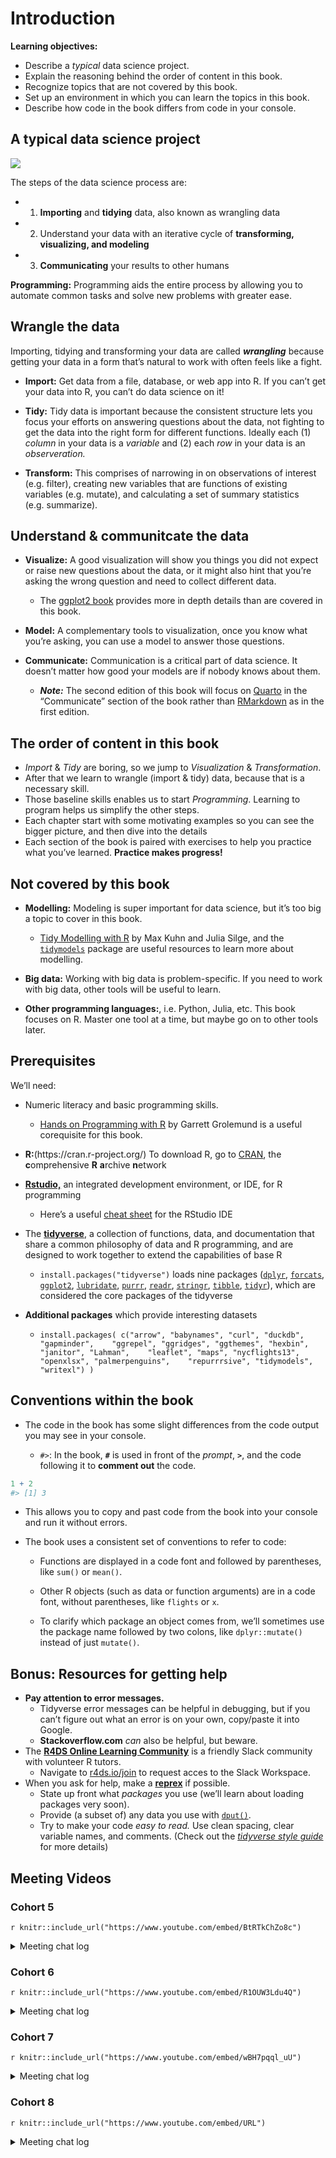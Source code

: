# Introduction

**Learning objectives:**

- Describe a *typical* data science project.
- Explain the reasoning behind the order of content in this book.
- Recognize topics that are not covered by this book.
- Set up an environment in which you can learn the topics in this book.
- Describe how code in the book differs from code in your console.


## A typical data science project

![](images/data-science.png)


The steps of the data science process are:

- (1) **Importing** and **tidying** data, also known as wrangling data
- (2) Understand your data with an iterative cycle of **transforming, visualizing, and modeling** 
- (3) **Communicating** your results to other humans

**Programming:** Programming aids the entire process by allowing you to automate common tasks and solve new problems with greater ease.

## Wrangle the data

Importing, tidying and transforming your data are called ***wrangling*** because getting your data in a form that’s natural to work with often feels like a fight.

- **Import:** Get data from a file, database, or web app into R. If you can’t get your data into R, you can’t do data science on it!

- **Tidy:** Tidy data is important because the consistent structure lets you focus your efforts on answering questions about the data, not fighting to get the data into the right form for different functions. Ideally each (1) *column* in your data is a *variable* and (2) each *row* in your data is an *observeration.*

- **Transform:** This comprises of narrowing in on observations of interest (e.g. filter), creating new variables that are functions of existing variables (e.g. mutate), and calculating a set of summary statistics (e.g. summarize).

## Understand & communitcate the data
- **Visualize:** A good visualization will show you things you did not expect or raise new questions about the data, or it might also hint that you’re asking the wrong question and need to collect different data. 
  - The [ggplot2 book](http://ggplot2-book.org/) provides more in depth details than are covered in this book.

- **Model:** A complementary tools to visualization, once you know what you're asking, you can use a model to answer those questions. 

- **Communicate:** Communication is a critical part of data science. It doesn't matter how good your models are if nobody knows about them.

  - ***Note:*** The second edition of this book will focus on [Quarto](https://quarto.org/) in the "Communicate" section of the book rather than [RMarkdown](https://quarto.org/) as in the first edition.
  


## The order of content in this book

- *Import* & *Tidy* are boring, so we jump to *Visualization* & *Transformation*.
- After that we learn to wrangle (import & tidy) data, because that is a necessary skill.
- Those baseline skills enables us to start *Programming*. Learning to program helps us simplify the other steps.
- Each chapter start with some motivating examples so you can see the bigger picture, and then dive into the details
- Each section of the book is paired with exercises to help you practice what you’ve learned. **Practice makes progress!**

## Not covered by this book

- **Modelling:** Modeling is super important for data science, but it’s too big a topic to cover in this book.
  - [Tidy Modelling with R](https://www.tmwr.org/) by Max Kuhn and Julia Silge, and the [`tidymodels`](https://www.tidymodels.org/) package are useful resources to learn more about modelling.

- **Big data:** Working with big data is problem-specific. If you need to work with big data, other tools will be useful to learn.

- **Other programming languages:**, i.e. Python, Julia, etc. This book focuses on R. Master one tool at a time, but maybe go on to other tools later.


## Prerequisites

We'll need:

- Numeric literacy and basic programming skills.
  - [Hands on Programming with R](https://rstudio-education.github.io/hopr/) by Garrett Grolemund is a useful corequisite for this book.
- **R:**(https://cran.r-project.org/) To download R, go to [CRAN](https://cloud.r-project.org), the **c**omprehensive **R** **a**rchive **n**etwork 


- [**Rstudio,**](https://posit.co/download/rstudio-desktop/) an integrated development environment, or IDE, for R programming
  - Here's a useful [cheat sheet](https://rstudio.github.io/cheatsheets/html/rstudio-ide.html) for the RStudio IDE


- The [**tidyverse**](https://tidyverse.tidyverse.org/), a collection of functions, data, and documentation that share a common philosophy of data and R programming, and are designed to work together to extend the capabilities of base R

  - `install.packages("tidyverse")` loads nine packages ([`dplyr`](https://dplyr.tidyverse.org/), [`forcats`](https://forcats.tidyverse.org/), [`ggplot2`](https://ggplot2.tidyverse.org/), [`lubridate`](https://github.com/tidyverse/lubridate), [`purrr`](https://purrr.tidyverse.org/), [`readr`](https://readr.tidyverse.org/), [`stringr`](https://stringr.tidyverse.org/), [`tibble`](https://tibble.tidyverse.org/), [`tidyr`](https://tidyr.tidyverse.org/)), which are considered the core packages of the tidyverse


- **Additional packages** which provide interesting datasets
  - `install.packages(
  c("arrow", "babynames", "curl", "duckdb", "gapminder", 
    "ggrepel", "ggridges", "ggthemes", "hexbin", "janitor", "Lahman", 
    "leaflet", "maps", "nycflights13", "openxlsx", "palmerpenguins", 
    "repurrrsive", "tidymodels", "writexl")
  )`

## Conventions within the book


- The code in the book has some slight differences from the code output you may see in your console.

  - `#>`: In the book, **`#`** is used in front of the *prompt*, **`>`**, and the code following it to **comment out** the code. 


```r
1 + 2
#> [1] 3
```

  - This allows you to copy and past code from the book into your console and run it without errors.


- The book uses a consistent set of conventions to refer to code:

  - Functions are displayed in a code font and followed by parentheses, like `sum()` or `mean()`.

  - Other R objects (such as data or function arguments) are in a code font, without parentheses, like `flights` or `x`.

  - To clarify which package an object comes from, we’ll sometimes use the package name followed by two colons, like `dplyr::mutate()` instead of just `mutate()`. 



## Bonus: Resources for getting help

- **Pay attention to error messages.** 
  - Tidyverse error messages can be helpful in debugging, but if you can't figure out what an error is on your own, copy/paste it into Google.
  - **Stackoverflow.com** *can* also be helpful, but beware.
- The [**R4DS Online Learning Community**](r4ds.io/join) is a friendly Slack community with volunteer R tutors.
  - Navigate to [r4ds.io/join](r4ds.io/join) to request acces to the Slack Workspace.
- When you ask for help, make a [**reprex**](https://reprex.tidyverse.org/) if possible.
  - State up front what *packages* you use (we'll learn about loading packages very soon).
  - Provide (a subset of) any data you use with [`dput()`](https://www.rdocumentation.org/packages/base/versions/3.6.2/topics/dput).
  - Try to make your code *easy to read.* Use clean spacing, clear variable names, and comments. (Check out the [*tidyverse style guide*](https://style.tidyverse.org/) for more details)


## Meeting Videos

### Cohort 5

`r knitr::include_url("https://www.youtube.com/embed/BtRTkChZo8c")`

<details>
  <summary> Meeting chat log </summary>
  
```
00:18:00	Morgan Grovenburg:	I have to leave early today. Also, I'd normally have my video on, but my kid is currently using me as a jungle gym
00:21:19	Susie Neilson:	Link to our team’s work :) https://www.sfchronicle.com/data/
00:22:40	Morgan Grovenburg:	I know what talk you're talking about
00:23:10	Wai-Yin:	Data journalism’s wikipedia article  https://en.wikipedia.org/wiki/Data_journalism
00:49:59	Ryan Metcalf:	Great question Susie! I consider “Big Data” anything I can’t open in a conventional service. Using scripting languages helps with managing overhead (Cost [not monetary], time of process, processing capability, etc…).
01:00:14	Njoki Njuki Lucy:	data.table has the similar syntax as the base R package.
01:17:46	Jon Harmon (jonthegeek):	r4ds.io/r4ds
```
</details>

### Cohort 6

`r knitr::include_url("https://www.youtube.com/embed/R1OUW3Ldu4Q")`

<details>
  <summary> Meeting chat log </summary>
  
```
00:09:03	Matthew Efoli:	Good day everyone
00:09:16	Trisha Adamus(she/her):	Hi
00:09:39	Shannon:	Good morning, everyone :)
00:09:45	Adeyemi Olusola:	hello.
00:09:56	Marielena Soilemezidi:	Hi all! :)
00:10:18	Adeyemi Olusola:	who is facilitating this cohort?
00:10:38	Nico Schmidt:	I think it is Daniel, at least according to Slack
00:10:59	Shannon:	I was just going to ask. Assuming we're waiting for the host?
00:11:41	Trisha Adamus(she/her):	Has anyone participate in a cohort before? I am not sure what to expect.
00:12:20	Daniel Adereti:	Hello all, reaching out to Jon. First classes are usually introductions
00:12:35	Adeyemi Olusola:	i joined cohort 5 last week just to have a feel and it was pretty interesting
00:12:37	Matthew Efoli:	@Trisha For me, No. This is my first.
00:12:45	Shannon:	I haven't. Was wondering if today is just an intro, or if we're jumping into Ch.1
00:12:45	Nico Schmidt:	Then maybe let’s start, Daniel?
00:13:23	Nico Schmidt:	If we are jumping into Chapter 1, I have already missed my homework one time
00:14:40	Shannon:	haha, me too...
00:16:41	Nico Schmidt:	Do we do this with Cameras on or off?
00:18:14	Aalekhya Reddam:	Hello everyone, unfortunately my microphone / camera aren't working right now, hope to have it figured out by next week! I'm a postdoctoral researcher in the US. My research is in environmental epidemiology and data science is a huge part of my work
00:20:39	Jon Harmon (jonthegeek):	Shared notes/slides: r4ds.io/r4ds
00:26:47	Aalekhya Reddam:	Do we usually volunteer the week ahead for the next week?
00:28:53	Aalekhya Reddam:	Thank you!
00:37:01	Matthew Efoli:	bye Jon
00:37:19	Adeyemi Olusola:	let me go
00:39:04	Nico Schmidt:	Cool!
00:39:08	Nico Schmidt:	Thanks Daniel
00:39:16	Marielena Soilemezidi:	sounds good!
00:39:47	Aalekhya Reddam:	That sounds great!
00:39:50	Shannon:	Sounds good! Thank you Daniel and Adeyemi, for volunteering for next week!
00:40:12	Trisha Adamus(she/her):	Thank you!
00:40:14	Matthew Efoli:	Thank you
00:40:28	Marielena Soilemezidi:	have a great day you all! :)
```
</details>


### Cohort 7

`r knitr::include_url("https://www.youtube.com/embed/wBH7pqql_uU")`

<details>
<summary> Meeting chat log </summary>

```
00:09:07	Oluwafemi Oyedele:	We will start in 2 minute time
00:14:02	Lucio:	yes
00:20:48	timnewby:	Hi - my microphone isn’t working.  I’m Tim from Wales.  I have a degree in Chemistry (UK) recently started a new job as Business Information Developer.  Keen to learn more about R
00:40:56	Betsy Muriithi:	yes
00:43:31	Lucio:	no question. all good
00:43:51	Dolleen Osundwa:	no question at the moment
00:43:54	Lucio:	please proceed
01:02:15	Lucio:	thank you!!
```
</details>


### Cohort 8

`r knitr::include_url("https://www.youtube.com/embed/URL")`

<details>
<summary> Meeting chat log </summary>

```
LOG
```
</details>
